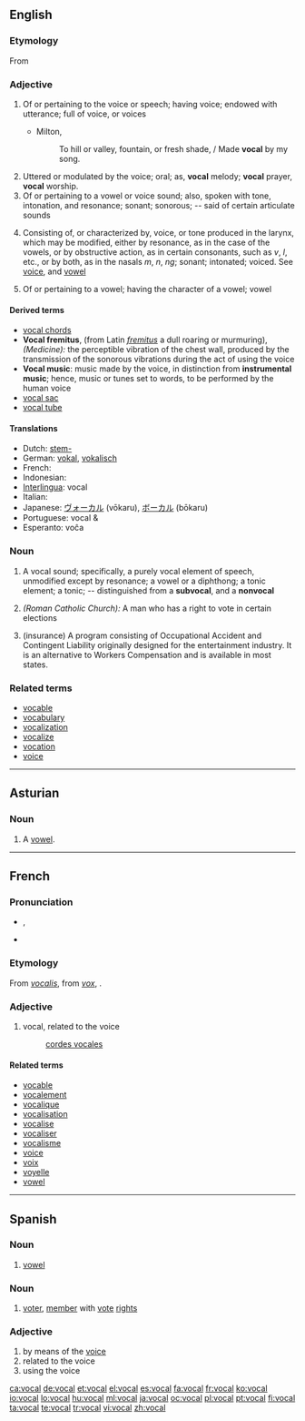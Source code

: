 ==English==

===Etymology===
From {{etyl|fro|en}} {{term|vocal|lang=fr}}

===Adjective===
{{en-adj}}

# Of or pertaining to the voice or speech; having voice; endowed with utterance; full of voice, or voices
#* {{rfdate}} Milton,
#*: To hill or valley, fountain, or fresh shade, / Made '''vocal''' by my song.
# Uttered or modulated by the voice; oral; as, '''vocal''' melody; '''vocal''' prayer, '''vocal''' worship.
# Of or pertaining to a vowel or voice sound; also, spoken with tone, intonation, and resonance; sonant; sonorous; -- said of certain articulate sounds
# {{phonetics}} Consisting of, or characterized by, voice, or tone produced in the larynx, which may be modified, either by resonance, as in the case of the vowels, or by obstructive action, as in certain consonants, such as ''v'', ''l'', etc., or by both, as in the nasals ''m'', ''n'', ''ng''; sonant; intonated; voiced.  See [[voice]], and [[vowel]]
# {{phonetics}} Of or pertaining to a vowel; having the character of a vowel; vowel

====Derived terms====
{{rfc|separate entries}}
* [[vocal chords]]
* '''Vocal fremitus''', (from Latin ''[[fremitus]]'' a dull roaring or murmuring), ''(Medicine):'' the perceptible vibration of the chest wall, produced by the transmission of the sonorous vibrations during the act of using the voice
* '''Vocal music''': music made by the voice, in distinction from '''instrumental music'''; hence, music or tunes set to words, to be performed by the human voice
* [[vocal sac]]
* [[vocal tube]]

====Translations====
* Dutch: [[stem-]]
* German: [[vokal]], [[vokalisch]]
* French: {{t|fr|vocal}}
* Indonesian: {{t-|id|vokal|xs=Indonesian}}
* [[Interlingua]]: vocal
* Italian: {{t+|it|vocale|f}}
* Japanese: [[ヴォーカル]] (vōkaru), [[ボーカル]] (bōkaru)
* Portuguese: vocal {{m}} & {{f}}
* Esperanto: voĉa

===Noun===
{{en-noun}}

# {{phonetics}} A vocal sound; specifically, a purely vocal element of speech, unmodified except by resonance; a vowel or a diphthong; a tonic element; a tonic; -- distinguished from a '''subvocal''', and a '''nonvocal'''
# ''(Roman Catholic Church):'' A man who has a right to vote in certain elections
# {{rfv-sense}} (insurance) A program consisting of Occupational Accident and Contingent Liability originally designed for the entertainment industry.  It is an alternative to Workers Compensation and is available in most states.

===Related terms===
* [[vocable]]
* [[vocabulary]]
* [[vocalization]]
* [[vocalize]]
* [[vocation]]
* [[voice]]

----

==Asturian==

===Noun===
{{ast-noun|f|vocales}}

# A [[vowel]].

----

==French==

===Pronunciation===
* {{IPA|/vɔ.kal/|lang=fr}}, {{SAMPA|/vO.kal/}}
* {{homophones|vocale|vocales}}

===Etymology===
From {{etyl|la|fr}} ''[[vocalis]]'', from ''[[vox]]'', {{term|vocis||voice}} .

===Adjective===
{{fr-adj-al|voc}}

# vocal, related to the voice
#: [[cordes vocales]]

====Related terms====
* [[vocable]]
* [[vocalement]]
* [[vocalique]]
* [[vocalisation]]
* [[vocalise]]
* [[vocaliser]]
* [[vocalisme]]
* [[voice]]
* [[voix]]
* [[voyelle]]
* [[vowel]]

----

==Spanish==

===Noun===
{{es-noun-f|pl=vocales}}

# [[vowel]]

===Noun===
{{es-noun-mf|pl=vocales}}

# [[voter]], [[member]] with [[voting|vote]] [[right]]s

===Adjective===
{{es-adj|f=vocal|pl=vocales}}

# by means of the [[voice]]
# related to the voice
# using the voice

[[ca:vocal]]
[[de:vocal]]
[[et:vocal]]
[[el:vocal]]
[[es:vocal]]
[[fa:vocal]]
[[fr:vocal]]
[[ko:vocal]]
[[io:vocal]]
[[lo:vocal]]
[[hu:vocal]]
[[ml:vocal]]
[[ja:vocal]]
[[oc:vocal]]
[[pl:vocal]]
[[pt:vocal]]
[[fi:vocal]]
[[ta:vocal]]
[[te:vocal]]
[[tr:vocal]]
[[vi:vocal]]
[[zh:vocal]]